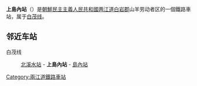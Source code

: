{{unreferenced|time=2015-02-06T07:24:22+00:00}}
{{朝鮮半島車站資訊
|公司色 = blue
|文字色 = 
|站名 = 上島內站
|圖片 = 
|pxl = 
|圖片說明 =
|前一站 = [[北溪水站|北溪水]]
|前一站距離 = 5.9
|後一站距離 = 6.4
|後一站 = [[島內站_(兩江道)|島內]]
|所屬路線 = [[白茂线|白茂线]]
|距離 = 17.8
|起點站 = [[白岩青年站|白岩青年]]
|諺文 = 상도내역
|朝鮮漢字 = 上島內驛
|文觀部式 = Sangdonae-yeok
|馬-賴式 = Sangdonae-yŏk
|副站名 = 
|車站編號 = 
|停站路線數 = 
|所屬公司 = [[朝鮮民主主義人民共和國鐵道省|朝鮮民主主義人民共和國鐵道省]]
|所在地 =[[两江道|两江道]][[白岩郡|白岩郡]]山羊劳动者区
|車站構造 = 地面车站
|月台配置 = 
|啟用年月日 =
|廢站年月日 = 
|上下車人次 = 
|統計年度 = 
|轉車 = 
|備註 = 
|全寬備註 = 
}}

'''上島內站'''（{{lang-ko|상도내역}}）是[[朝鮮民主主義人民共和國|朝鮮民主主義人民共和國]][[两江道|两江道]][[白岩郡|白岩郡]]山羊劳动者区的一個鐵路車站，属于[[白茂线|白茂线]]。

==邻近车站==
白茂线
:[[北溪水站|北溪水站]] - '''上島內站''' - [[島內站_(兩江道)|島內站]]

{{朝鲜铁路小作品}}

{{白茂线}}

[[Category:兩江道鐵路車站|Category:兩江道鐵路車站]]